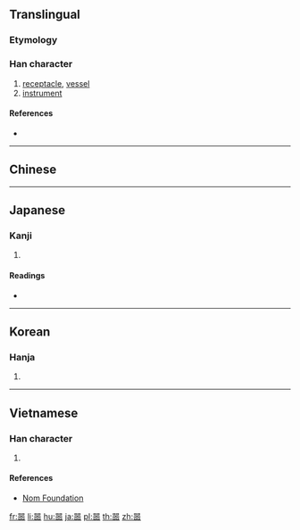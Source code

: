 {{character info/new}}
{{also|器}}
==Translingual==

===Etymology===
{{rfe|lang=mul|Did this come to be a variant of {{l|mul|器}}?}}

===Han character===
{{Han char|rn=30|rad=口|as=12|sn=15|four=|canj=RRMRR|ids=⿳吅工吅}}

# [[receptacle]], [[vessel]]
# [[instrument]]

====References====
* {{Han ref|kx=0209.010|dkj=04311|dj=0431.240|hdz=10683.010|uh=5650|ud=22096}}

----

==Chinese==
{{zh-see|器|v}}

----

==Japanese==

===Kanji===
{{ja-kanji|grade=|rs=口12}}

# {{defn|lang=ja|sort=口12}}

====Readings====
* {{ja-readings|on=[[き]] (ki)|kun=[[うつわ]] (utsuwa)}}

----

==Korean==

===Hanja===
{{ko-hanja|hangeul=기|rv=gi|mr=ki}}

# {{defn|lang=ko|sort=口12}}

----

==Vietnamese==

===Han character===
{{vi-hantu|[[khí]]|rs=口12}}

# {{defn|lang=vi|sort=口12}}

====References====
* [http://nomfoundation.org/common/nom_details.php?codepoint=5650 Nom Foundation]

[[fr:噐]]
[[li:噐]]
[[hu:噐]]
[[ja:噐]]
[[pl:噐]]
[[th:噐]]
[[zh:噐]]